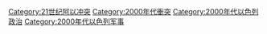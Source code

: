 [[Category:21世纪阿以冲突|Category:21世纪阿以冲突]]
[[Category:2000年代衝突|Category:2000年代衝突]]
[[Category:2000年代以色列政治|Category:2000年代以色列政治]]
[[Category:2000年代以色列军事|Category:2000年代以色列军事]]